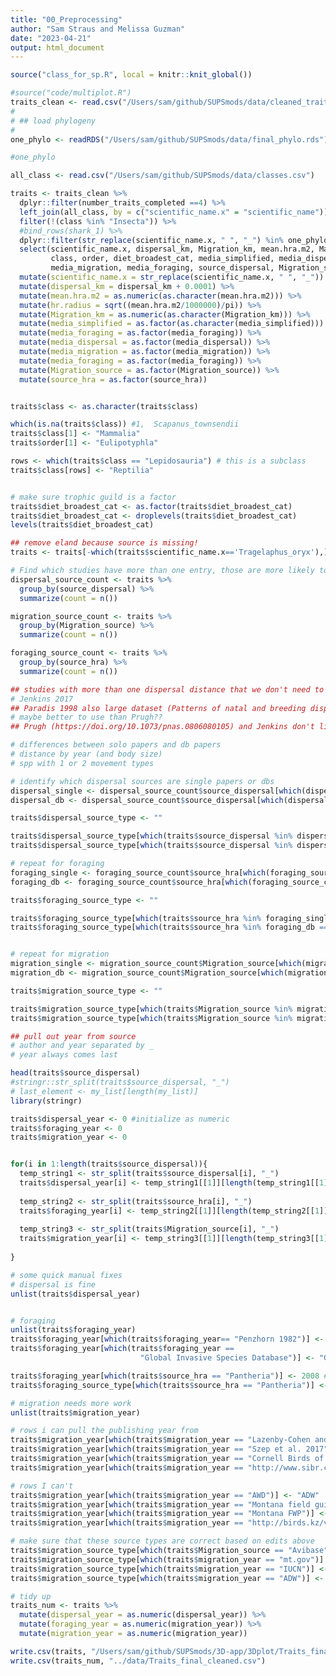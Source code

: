 ```yaml
---
title: "00_Preprocessing"
author: "Sam Straus and Melissa Guzman"
date: "2023-04-21"
output: html_document
---
```


``` r
source("class_for_sp.R", local = knitr::knit_global())

```

```r
#source("code/multiplot.R")
traits_clean <- read.csv("/Users/sam/github/SUPSmods/data/cleaned_traits.csv", fileEncoding="latin1")
# 
# ## load phylogeny
#
one_phylo <- readRDS("/Users/sam/github/SUPSmods/data/final_phylo.rds")

#one_phylo

all_class <- read.csv("/Users/sam/github/SUPSmods/data/classes.csv")

traits <- traits_clean %>% 
  dplyr::filter(number_traits_completed ==4) %>% 
  left_join(all_class, by = c("scientific_name.x" = "scientific_name")) %>% 
  filter(!(class %in% "Insecta")) %>% 
  #bind_rows(shark_1) %>% 
  dplyr::filter(str_replace(scientific_name.x, " ", "_") %in% one_phylo$tip.label) %>% 
  select(scientific_name.x, dispersal_km, Migration_km, mean.hra.m2, Mass_kg, 
         class, order, diet_broadest_cat, media_simplified, media_dispersal, 
         media_migration, media_foraging, source_dispersal, Migration_source, source_hra) %>% 
  mutate(scientific_name.x = str_replace(scientific_name.x, " ", "_")) %>% 
  mutate(dispersal_km = dispersal_km + 0.0001) %>% 
  mutate(mean.hra.m2 = as.numeric(as.character(mean.hra.m2))) %>% 
  mutate(hr.radius = sqrt((mean.hra.m2/1000000)/pi)) %>% 
  mutate(Migration_km = as.numeric(as.character(Migration_km))) %>% 
  mutate(media_simplified = as.factor(as.character(media_simplified))) %>% 
  mutate(media_foraging = as.factor(media_foraging)) %>% 
  mutate(media_dispersal = as.factor(media_dispersal)) %>% 
  mutate(media_migration = as.factor(media_migration)) %>% 
  mutate(media_foraging = as.factor(media_foraging)) %>% 
  mutate(Migration_source = as.factor(Migration_source)) %>% 
  mutate(source_hra = as.factor(source_hra))


traits$class <- as.character(traits$class)

which(is.na(traits$class)) #1, 	Scapanus_townsendii
traits$class[1] <- "Mammalia" 
traits$order[1] <- "Eulipotyphla" 

rows <- which(traits$class == "Lepidosauria") # this is a subclass
traits$class[rows] <- "Reptilia"


# make sure trophic guild is a factor
traits$diet_broadest_cat <- as.factor(traits$diet_broadest_cat)
traits$diet_broadest_cat <- droplevels(traits$diet_broadest_cat)
levels(traits$diet_broadest_cat)

## remove eland because source is missing!
traits <- traits[-which(traits$scientific_name.x=='Tragelaphus_oryx'),]

```


```r
# Find which studies have more than one entry, those are more likely to be the databases
dispersal_source_count <- traits %>% 
  group_by(source_dispersal) %>% 
  summarize(count = n())

migration_source_count <- traits %>% 
  group_by(Migration_source) %>% 
  summarize(count = n())

foraging_source_count <- traits %>% 
  group_by(source_hra) %>% 
  summarize(count = n())

## studies with more than one dispersal distance that we don't need to pull individual years from:
# Jenkins 2017
## Paradis 1998 also large dataset (Patterns of natal and breeding dispersal in birds)
# maybe better to use than Prugh??
## Prugh (https://doi.org/10.1073/pnas.0806080105) and Jenkins don't list data source

# differences between solo papers and db papers
# distance by year (and body size)
# spp with 1 or 2 movement types

# identify which dispersal sources are single papers or dbs
dispersal_single <- dispersal_source_count$source_dispersal[which(dispersal_source_count$count == 1)]
dispersal_db <- dispersal_source_count$source_dispersal[which(dispersal_source_count$count != 1)]

traits$dispersal_source_type <- ""

traits$dispersal_source_type[which(traits$source_dispersal %in% dispersal_single == TRUE)] <- "single"
traits$dispersal_source_type[which(traits$source_dispersal %in% dispersal_db == TRUE)] <- "db"

# repeat for foraging
foraging_single <- foraging_source_count$source_hra[which(foraging_source_count$count == 1)]
foraging_db <- foraging_source_count$source_hra[which(foraging_source_count$count != 1)]

traits$foraging_source_type <- ""

traits$foraging_source_type[which(traits$source_hra %in% foraging_single == TRUE)] <- "single"
traits$foraging_source_type[which(traits$source_hra %in% foraging_db == TRUE)] <- "db"


# repeat for migration
migration_single <- migration_source_count$Migration_source[which(migration_source_count$count == 1)]
migration_db <- migration_source_count$Migration_source[which(migration_source_count$count != 1)]

traits$migration_source_type <- ""

traits$migration_source_type[which(traits$Migration_source %in% migration_single == TRUE)] <- "single"
traits$migration_source_type[which(traits$Migration_source %in% migration_db == TRUE)] <- "db"


```


```r
## pull out year from source
# author and year separated by _
# year always comes last

head(traits$source_dispersal)
#stringr::str_split(traits$source_dispersal, "_")
# last_element <- my_list[length(my_list)]
library(stringr)

traits$dispersal_year <- 0 #initialize as numeric
traits$foraging_year <- 0
traits$migration_year <- 0


for(i in 1:length(traits$source_dispersal)){
  temp_string1 <- str_split(traits$source_dispersal[i], "_")
  traits$dispersal_year[i] <- temp_string1[[1]][length(temp_string1[[1]])]
  
  temp_string2 <- str_split(traits$source_hra[i], "_")
  traits$foraging_year[i] <- temp_string2[[1]][length(temp_string2[[1]])]
  
  temp_string3 <- str_split(traits$Migration_source[i], "_")
  traits$migration_year[i] <- temp_string3[[1]][length(temp_string3[[1]])]
  
}

# some quick manual fixes
# dispersal is fine
unlist(traits$dispersal_year)


# foraging
unlist(traits$foraging_year)
traits$foraging_year[which(traits$foraging_year== "Penzhorn 1982")] <- 1982
traits$foraging_year[which(traits$foraging_year == 
                             "Global Invasive Species Database")] <- "GISD"

traits$foraging_year[which(traits$source_hra == "Pantheria")] <- 2008 #also this is a db even though we only have 1 entry
traits$foraging_source_type[which(traits$source_hra == "Pantheria")] <- "db" 

# migration needs more work
unlist(traits$migration_year)

# rows i can pull the publishing year from
traits$migration_year[which(traits$migration_year == "Lazenby-Cohen and Cockburn 1991")] <- 1991
traits$migration_year[which(traits$migration_year == "Szep et al. 2017")] <- 2017
traits$migration_year[which(traits$migration_year == "Cornell Birds of North America")] <- 2004 # publishing year of book
traits$migration_year[which(traits$migration_year == "http://www.sibr.com/mammals/M154.html")] <- 1999

# rows I can't
traits$migration_year[which(traits$migration_year == "AWD")] <- "ADW"
traits$migration_year[which(traits$migration_year == "Montana field guide")] <- "mt.gov"
traits$migration_year[which(traits$migration_year == "Montana FWP")] <- "mt.gov"
traits$migration_year[which(traits$migration_year == "http://birds.kz/v2taxon.php?l=en&s=85 + google earth")] <- "KZ Birds"

# make sure that these source types are correct based on edits above
traits$migration_source_type[which(traits$Migration_source == "Avibase")] <- "db" 
traits$migration_source_type[which(traits$migration_year == "mt.gov")] <- "db" 
traits$migration_source_type[which(traits$migration_year == "IUCN")] <- "db" 
traits$migration_source_type[which(traits$migration_year == "ADW")] <- "db" 

# tidy up
traits_num <- traits %>% 
  mutate(dispersal_year = as.numeric(dispersal_year)) %>% 
  mutate(foraging_year = as.numeric(migration_year)) %>% 
  mutate(migration_year = as.numeric(migration_year))

```

```r
write.csv(traits, "/Users/sam/github/SUPSmods/3D-app/3Dplot/Traits_final.csv")
write.csv(traits_num, "../data/Traits_final_cleaned.csv")
```